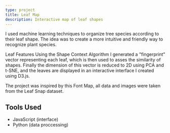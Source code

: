 ```yaml
---
type: project
title: Leaf Map
description: Interactive map of leaf shapes
---
```


I used machine learning techniques to organize tree species according to their
leaf shape. The idea was to create a more intuitive and friendly way to
recognize plant species.

Leaf Features Using the Shape Context Algorithm I generated a "fingerprint"
vector representing each leaf, which is then used to asses the similarity of
shapes. Finally the dimension of this vector is reduced to 2D using PCA and
t-SNE, and the leaves are displayed in an interactive interface I created using
D3.js.

The project was inspired by this Font Map, all data and images were taken from
the Leaf Snap dataset.

## Tools Used

- JavaScript (interface)
- Python (data proccessing)
